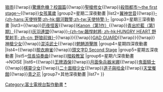 {{Navbox
|name=富士電視台製作深夜動畫
|title=[[富士電視台]]製作深夜動畫（[[noitaminA]]除外）
|titlestyle=background:#00FFFF
|groupstyle=background:#00FFFF
|group1=星期一深夜動畫
|list1=[[超重神GRAVION]]{{!wrap}}[[狼雨]]{{!wrap}}[[驚爆危機|驚爆危機？校園篇]]{{!wrap}}[[聖槍修女]]{{!wrap}}[[殺戮都市|殺戮都市〜the first stage〜]]{{!wrap}}[[女孩萬歲]]
|group2=星期二深夜動畫
|list2=[[翼神世音]]{{!wrap}}[[銀河戰警|-{zh-hans:天使特警;zh-hk:銀河戰警;zh-tw:天使特警;}-]]
|group3=星期三深夜動畫
|list3={{link-ja|柏青貴族 銀|パチスロ貴族 銀}}{{!wrap}}[[厄夜怪客]]{{!wrap}}[[Kanon|Kanon（第1作）]]{{!wrap}}[[青出於藍 (漫畫)|青出於藍（第1期）]]{{!wrap}}[[灰羽連盟]]{{!wrap}}[[HUNGRY HEART 野驁射手|-{zh-tw:飆悍射將; zh-hk:HUNGRY HEART 野驁射手; zh-cn: 野狼前锋}-]]{{!wrap}}{{link-ja|L/R 王室近衛隊|L/R -Licensed by Royal-}}{{!wrap}}[[GAD GUARD]]{{!wrap}}{{link-ja|TEXHNOLYZE|TEXHNOLYZE}}{{!wrap}}[[神槍少女]]{{!wrap}}[[琉球武士瘋雲錄|混沌武士]]{{!wrap}}[[魍魎游擊隊]]
|group4=星期四深夜動畫
|list4={{link-ja|SLIPPY DANDY|SLIPPY DANDY}}{{!wrap}}[[脫衣麻雀]]{{!wrap}}[[頭文字D|頭文字D Second Stage]]
|group5=星期五深夜動畫
|list5=[[信長協奏曲]]{{!wrap}}[[暗殺教室]]
|group6=星期六深夜動畫<br/>→NOISE
|list6={{link-ja|DT戰士|DTエイトロン}}{{!wrap}}[[王牌酒保]]{{!wrap}}[[月面兔兵器米娜]]{{!wrap}}[[鬼面騎士]]{{!wrap}}[[棋靈少女]]{{!wrap}}[[二十面相少女]]{{!wrap}}[[道子與哈金]]{{!wrap}}[[天堂餐館]]{{!wrap}}[[青之花]]
|group7=其他深夜動畫
|list7=
}}<includeonly>
[[Category:富士電視台製作動畫]]
</includeonly><noinclude>
[[Category:富士電視台製作動畫|*]]
[[Category:日本電視動畫時段模板|{{PAGENAME}}]]
</noinclude>